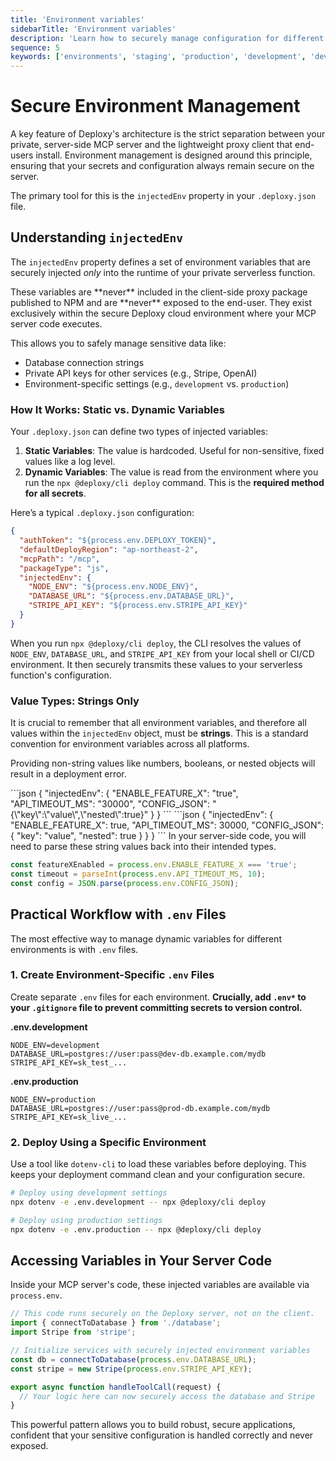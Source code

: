 ```yaml
---
title: 'Environment variables'
sidebarTitle: 'Environment variables'
description: 'Learn how to securely manage configuration for different environments like development and production using injected environment variables.'
sequence: 5
keywords: ['environments', 'staging', 'production', 'development', 'dev', 'prod', 'secrets', 'injectedEnv', 'ci/cd']
---
```


# Secure Environment Management

A key feature of Deploxy's architecture is the strict separation between your private, server-side MCP server and the lightweight proxy client that end-users install. Environment management is designed around this principle, ensuring that your secrets and configuration always remain secure on the server.

The primary tool for this is the `injectedEnv` property in your `.deploxy.json` file.

## Understanding `injectedEnv`

The `injectedEnv` property defines a set of environment variables that are securely injected *only* into the runtime of your private serverless function.

<Callout type="warning" title="Server-Side Only">
These variables are **never** included in the client-side proxy package published to NPM and are **never** exposed to the end-user. They exist exclusively within the secure Deploxy cloud environment where your MCP server code executes.
</Callout>

This allows you to safely manage sensitive data like:
- Database connection strings
- Private API keys for other services (e.g., Stripe, OpenAI)
- Environment-specific settings (e.g., `development` vs. `production`)

### How It Works: Static vs. Dynamic Variables

Your `.deploxy.json` can define two types of injected variables:

1.  **Static Variables**: The value is hardcoded. Useful for non-sensitive, fixed values like a log level.
2.  **Dynamic Variables**: The value is read from the environment where you run the `npx @deploxy/cli deploy` command. This is the **required method for all secrets**.

Here’s a typical `.deploxy.json` configuration:

```json .deploxy.json
{
  "authToken": "${process.env.DEPLOXY_TOKEN}",
  "defaultDeployRegion": "ap-northeast-2",
  "mcpPath": "/mcp",
  "packageType": "js",
  "injectedEnv": {
    "NODE_ENV": "${process.env.NODE_ENV}",
    "DATABASE_URL": "${process.env.DATABASE_URL}",
    "STRIPE_API_KEY": "${process.env.STRIPE_API_KEY}"
  }
}
```

When you run `npx @deploxy/cli deploy`, the CLI resolves the values of `NODE_ENV`, `DATABASE_URL`, and `STRIPE_API_KEY` from your local shell or CI/CD environment. It then securely transmits these values to your serverless function's configuration.

### Value Types: Strings Only

It is crucial to remember that all environment variables, and therefore all values within the `injectedEnv` object, must be **strings**. This is a standard convention for environment variables across all platforms.

Providing non-string values like numbers, booleans, or nested objects will result in a deployment error.

<CodeBlock title=".deploxy.json - Correct ✅" language="json">
```json
{
  "injectedEnv": {
    "ENABLE_FEATURE_X": "true",
    "API_TIMEOUT_MS": "30000",
    "CONFIG_JSON": "{\"key\":\"value\",\"nested\":true}"
  }
}
```
</CodeBlock>

<CodeBlock title=".deploxy.json - Incorrect ❌" language="json">
```json
{
  "injectedEnv": {
    "ENABLE_FEATURE_X": true,
    "API_TIMEOUT_MS": 30000,
    "CONFIG_JSON": {
      "key": "value",
      "nested": true
    }
  }
}
```
</CodeBlock>

<Callout type="info" title="Handling Data Types in Your Code">
In your server-side code, you will need to parse these string values back into their intended types.

```typescript
const featureXEnabled = process.env.ENABLE_FEATURE_X === 'true';
const timeout = parseInt(process.env.API_TIMEOUT_MS, 10);
const config = JSON.parse(process.env.CONFIG_JSON);
```
</Callout>

## Practical Workflow with `.env` Files

The most effective way to manage dynamic variables for different environments is with `.env` files.

### 1. Create Environment-Specific `.env` Files

Create separate `.env` files for each environment. **Crucially, add `.env*` to your `.gitignore` file to prevent committing secrets to version control.**

**.env.development**
```
NODE_ENV=development
DATABASE_URL=postgres://user:pass@dev-db.example.com/mydb
STRIPE_API_KEY=sk_test_...
```

**.env.production**
```
NODE_ENV=production
DATABASE_URL=postgres://user:pass@prod-db.example.com/mydb
STRIPE_API_KEY=sk_live_...
```

### 2. Deploy Using a Specific Environment

Use a tool like `dotenv-cli` to load these variables before deploying. This keeps your deployment command clean and your configuration secure.

```bash
# Deploy using development settings
npx dotenv -e .env.development -- npx @deploxy/cli deploy

# Deploy using production settings
npx dotenv -e .env.production -- npx @deploxy/cli deploy
```

## Accessing Variables in Your Server Code

Inside your MCP server's code, these injected variables are available via `process.env`.

```typescript
// This code runs securely on the Deploxy server, not on the client.
import { connectToDatabase } from './database';
import Stripe from 'stripe';

// Initialize services with securely injected environment variables
const db = connectToDatabase(process.env.DATABASE_URL);
const stripe = new Stripe(process.env.STRIPE_API_KEY);

export async function handleToolCall(request) {
  // Your logic here can now securely access the database and Stripe
}
```

This powerful pattern allows you to build robust, secure applications, confident that your sensitive configuration is handled correctly and never exposed.
